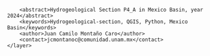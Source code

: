 <?xml version="1.0" encoding="UTF-8"?>
<qgis>
    <layer>
        <title>P4_A</title>
        <abstract>Hydrogeological Section P4_A in Mexico Basin, year 2024</abstract>
        <keywords>Hydrogeological-section, QGIS, Python, Mexico Basin</keywords>
        <author>Juan Camilo Montaño Caro</author>
        <contact>jcmontanoc@comunidad.unam.mx</contact>
    </layer>
</qgis>
